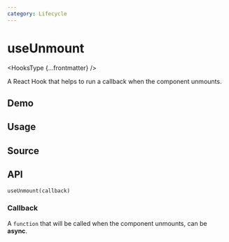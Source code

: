 ```yaml
---
category: Lifecycle
---
```


# useUnmount


<HooksType {...frontmatter} />

A React Hook that helps to run a callback when the component unmounts.

## Demo


<App />

## Usage



## Source


<Source />

## API

```tsx
useUnmount(callback)
```

### Callback

A `function` that will be called when the component unmounts, can be **async**.
